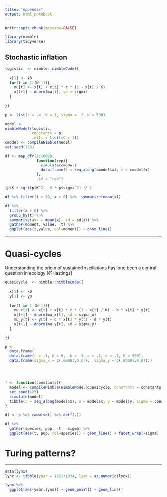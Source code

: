 ```yaml
---
title: "Appendix"
output: html_notebook
---
```



```r
knitr::opts_chunk(message=FALSE)
```

```r
library(nimble)
library(tidyverse)
```



## Stochastic inflation


```r

logistic  <- nimble::nimbleCode({
  
  x[1] <- x0
  for(t in 1:(N-1)){
    mu[t] <- x[t] + x[t] * r * (1 - x[t] / K)
    x[t+1] ~ dnorm(mu[t], sd = sigma)
  }
  
})

p <- list(r = .4, K = 1, sigma = .2, N = 500)

model <- 
nimbleModel(logistic,
            constants = p,
            inits = list(x0 = 1))
cmodel <- compileNimble(model)
set.seed(123)

df <- map_dfr(1:10000, 
              function(rep){
                simulate(cmodel)
                data.frame(t = seq_along(cmodel$x), x = cmodel$x)
              },
              .id = "rep")

```


```r
(p$K + sqrt(p$K^2 - 8 * p$sigma^2) )/ 2
```

```r
df %>% filter(t > 20, x > 0) %>%  summarize(mean(x))
```


```r

df %>% 
  filter(x > 0) %>% 
  group_by(t) %>%
  summarise(ave = mean(x), sd = sd(x)) %>%
  gather(moment, value, -t) %>%
  ggplot(aes(t,value, col=moment)) + geom_line()

```


------------



# Quasi-cycles

Understanding the origin of sustained oscillations has long been a central question in ecology [@Hastings]


```r

quasicycle  <- nimble::nimbleCode({
  
  x[1] <- x0
  y[1] <- y0
  
  for(t in 1:(N-1)){
    mu_x[t] <- x[t] + x[t] * r * (1 - x[t] / K) - b * x[t] * y[t]
    x[t+1] ~ dnorm(mu_x[t], sd = sigma_x)
    mu_y[t] <- y[t] + c * x[t] * y[t] - d * y[t]
    y[t+1] ~ dnorm(mu_y[t], sd = sigma_y)
  }
  
})

p <- 
  data.frame(
  data.frame(r = .1, K = 5,  b = .1, c = .1, d = .1, N = 500),
  data.frame(sigma_x = c(.00001,0.01),  sigma_y = c(.00001,0.01)))




f <- function(constants){
  model <- compileNimble(nimbleModel(quasicycle, constants = constants, inits = list(x0 = 1, y0 = 1)))
  set.seed(123)
  simulate(model)
  tibble(t = seq_along(model$x), x = model$x, y = model$y, sigma = constants$sigma_x)
}

df <- p %>% rowwise() %>% do(f(.))        

```


```r
df %>%
  gather(species, pop, -t, -sigma) %>%
  ggplot(aes(t, pop, col=species)) + geom_line() + facet_wrap(~sigma)
```



# Turing patterns?





------------


```r
data(lynx)
lynx <- tibble(year = 1821:1934, lynx = as.numeric(lynx))

lynx %>%
  ggplot(aes(year,lynx)) + geom_point() + geom_line()
```






